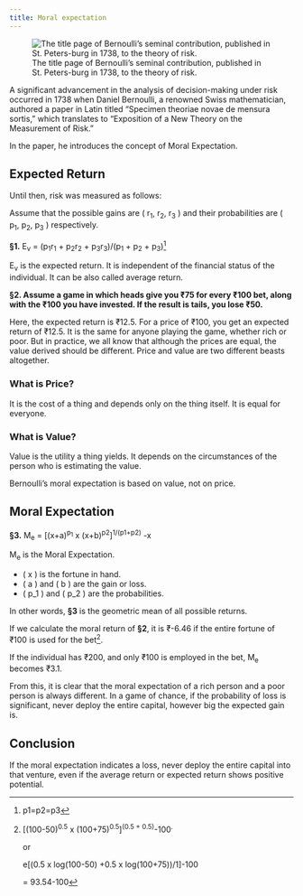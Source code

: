 ```yaml
---
title: Moral expectation
---
```


![The title page of Bernoulli's seminal contribution, published in St. Peters-burg in 1738, to the theory of risk.](images/clipboard-2446642265.png)

A significant advancement in the analysis of decision-making under risk occurred in 1738 when Daniel Bernoulli, a renowned Swiss mathematician, authored a paper in Latin titled "Specimen theoriae novae de mensura sortis," which translates to "Exposition of a New Theory on the Measurement of Risk."

In the paper, he introduces the concept of Moral Expectation.

## Expected Return

Until then, risk was measured as follows:

Assume that the possible gains are ( r~1~, r~2~, r~3~ ) and their probabilities are ( p~1~, p~2~, p~3~ ) respectively.

**§1.** E~v~ = (p~1~r~1~ + p~2~r~2~ + p~3~r~3~)/(p~1~ + p~2~ + p~3~)[^1]

[^1]: p1=p2=p3

E~v~ is the expected return. It is independent of the financial status of the individual. It can be also called average return.

**§2. Assume a game in which heads give you ₹75 for every ₹100 bet, along with the ₹100 you have invested. If the result is tails, you lose ₹50.**

Here, the expected return is ₹12.5. For a price of ₹100, you get an expected return of ₹12.5. It is the same for anyone playing the game, whether rich or poor. But in practice, we all know that although the prices are equal, the value derived should be different. Price and value are two different beasts altogether.

### **What is Price?**

It is the cost of a thing and depends only on the thing itself. It is equal for everyone.

### **What is Value?**

Value is the utility a thing yields. It depends on the circumstances of the person who is estimating the value.

Bernoulli's moral expectation is based on value, not on price.

## Moral Expectation

**§3.** M~e~ = \[(x+a)^p~1~^ x (x+b)^p2^\]^1/(p1+p2)^ -x

M~e~ is the Moral Expectation.

-   ( x ) is the fortune in hand.
-   ( a ) and ( b ) are the gain or loss.
-   ( p_1 ) and ( p_2 ) are the probabilities.

In other words, **§3** is the geometric mean of all possible returns.

If we calculate the moral return of **§2**, it is ₹-6.46 if the entire fortune of ₹100 is used for the bet[^2].

[^2]: \[(100-50)^0.5^ x (100+75)^0.5^\]^(0.5 + 0.5)^-100^.^

    or

    e\[(0.5 x log(100-50) +0.5 x log(100+75))/1\]-100

    = 93.54-100

If the individual has ₹200, and only ₹100 is employed in the bet, M~e~ becomes ₹3.1.

From this, it is clear that the moral expectation of a rich person and a poor person is always different. In a game of chance, if the probability of loss is significant, never deploy the entire capital, however big the expected gain is.

::: callout-note
## Conclusion

If the moral expectation indicates a loss, never deploy the entire capital into that venture, even if the average return or expected return shows positive potential.
:::
